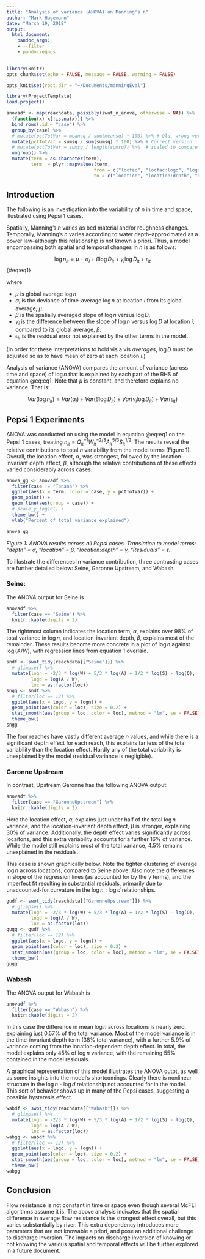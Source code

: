 ```yaml
---
title: "Analysis of variance (ANOVA) on Manning's n"
author: "Mark Hagemann"
date: "March 19, 2018"
output: 
  html_document:
    pandoc_args:
    - --filter
    - pandoc-eqnos
---
```


```r
library(knitr)
opts_chunk$set(echo = FALSE, message = FALSE, warning = FALSE)

opts_knit$set(root.dir = "~/Documents/manningEval")
```


```r
library(ProjectTemplate)
load.project()

anovadf <- map(reachdata, possibly(swot_n_anova, otherwise = NA)) %>% 
  (function(x) x[!is.na(x)]) %>% 
  bind_rows(.id = "case") %>% 
  group_by(case) %>% 
  # mutate(pctTotVar = meansq / sum(meansq) * 100) %>% # Old, wrong version
  mutate(pctTotVar = sumsq / sum(sumsq) * 100) %>% # Correct version
  # mutate(pctTotVar = sumsq / length(sumsq)) %>%  # scaled to compare across locations
  ungroup() %>% 
  mutate(term = as.character(term),
         term  = plyr::mapvalues(term, 
                                from = c("locfac", "locfac:logd", "logd"),
                                to = c("location", "location:depth", "depth")))
```

## Introduction

The following is an investigation into the variability of $n$ in time and space, illustrated using Pepsi 1 cases. 

Spatially, Manning's $n$ varies as bed material and/or roughness changes. Temporally, Manning's $n$ varies according to water depth--approximated as a power law--although this relationship is not known a priori. Thus, a model encompassing both spatial and temporal changes in $n$ is as follows:

$$
\log n_{it} = \mu + \alpha_{i} + \beta \log D_{it} + \gamma_{i} \log D_{it} + \epsilon_{it}
$$ {#eq:eq1}

where

- $\mu$ is global average $\log n$
- $\alpha_i$ is the deviance of time-average $\log n$ at location $i$ from its global average, $\mu$. 
- $\beta$ is the spatially averaged slope of $\log n$ versus $\log D$. 
- $\gamma_i$ is the difference between the slope of $\log n$ versus $\log D$ at location $i$, compared to its global average, $\beta$. 
- $\epsilon_{it}$ is the residual error not explained by the other terms in the model. 

(In order for these interpretations to hold vis a vis *averages*, $\log D$ must be adjusted so as to have mean of zero at each location $i$.)

Analysis of variance (ANOVA) compares the amount of variance (across time and space) of $\log n$ that is explained by each part of the RHS of equation @eq:eq1. Note that $\mu$ is constant, and therefore explains no variance. That is:

$$
Var ({\log n_{it}}) = Var (\alpha_{i}) + Var (\beta \log D_{it}) + Var (\gamma_{i} \log D_{it}) + Var (\epsilon_{it})
$$

## Pepsi 1 Experiments

ANOVA was conducted on using the model in equation @eq:eq1 on the Pepsi 1 cases, treating $n_{it} = Q_{it}^{-1} W_{it}^{-2/3} A_{it}^{5/3} S_{it}^{1/2}$. The results reveal the relative contributions to total $n$ variability from the model terms (Figure 1). Overall, the location effect, $\alpha$, was strongest, followed by the location-invariant depth effect, $\beta$, although the relative contributions of these effects varied considerably across cases. 

```r
anova_gg <- anovadf %>% 
  filter(case != "Tanana") %>% 
  ggplot(aes(x = term, color = case, y = pctTotVar)) +
  geom_point() + 
  geom_line(aes(group = case)) +
  # scale_y_log10() +
  theme_bw() +
  ylab("Percent of total variance explained")

anova_gg
```

*Figure 1: ANOVA results across all Pepsi cases. Translation to model terms: "depth" = $\alpha$, "location" = $\beta$, "location:depth" = $\gamma$, "Residuals" = $\epsilon$.*


To illustrate the differences in variance contribution, three contrasting cases are further detailed below: Seine, Garonne Upstream, and Wabash. 

### Seine: 

The ANOVA output for Seine is

```r
anovadf %>% 
  filter(case == "Seine") %>% 
  knitr::kable(digits = 2)
```

The rightmost column indicates the location term, $\alpha$, explains over 98% of total variance in $\log n$, and location-invariant depth, $\beta$, explains most of the remainder. These results become more concrete in a plot of $\log n$ against $\log (A/W)$, with regression lines from equation 1 overlaid. 

```r
sndf <- swot_tidy(reachdata[["Seine"]]) %>% 
  # glimpse() %>% 
  mutate(logn = -2/3 * log(W) + 5/3 * log(A) + 1/2 * log(S) - log(Q), 
         logd = log(A / W),
         loc = as.factor(loc))
sngg <- sndf %>% 
  # filter(loc == 12) %>% 
  ggplot(aes(x = logd, y = logn)) +
  geom_point(aes(color = loc), size = 0.2) + 
  stat_smooth(aes(group = loc, color = loc), method = "lm", se = FALSE) + 
  theme_bw()
sngg
```

The four reaches have vastly different average $n$ values, and while there is a significant depth effect for each reach, this explains far less of the total variability than the location effect. Hardly any of the total variability is unexplained by the model (residual variance is negligible). 

### Garonne Upstream

In contrast, Upstream Garonne has the following ANOVA output:

```r
anovadf %>% 
  filter(case == "GaronneUpstream") %>% 
  knitr::kable(digits = 2)
```

Here the location effect, $\alpha$, explains just under half of the total $\log n$ variance, and the location-invariant depth effect, $\beta$ is stronger, explaining 30% of variance. Additionally, the depth effect varies significantly across locaitons, and this extra variability accounts for a further 16% of variance. While the model still explains most of the total variance, 4.5% remains unexplained in the residuals. 

This case is shown graphically below. Note the tighter clustering of average $\log n$ across locations, compared to Seine above. Also note the differences in slope of the regression lines (as accounted for by the $\gamma$ terms), and the imperfect fit resulting in substantial residuals, primarily due to unaccounted-for curvature in the $\log n : \log d$ relationships. 

```r
gudf <- swot_tidy(reachdata[["GaronneUpstream"]]) %>% 
  # glimpse() %>% 
  mutate(logn = -2/3 * log(W) + 5/3 * log(A) + 1/2 * log(S) - log(Q), 
         logd = log(A / W),
         loc = as.factor(loc))
gugg <- gudf %>% 
  # filter(loc == 12) %>% 
  ggplot(aes(x = logd, y = logn)) +
  geom_point(aes(color = loc), size = 0.2) + 
  stat_smooth(aes(group = loc, color = loc), method = "lm", se = FALSE) + 
  theme_bw()
gugg
```




### Wabash

The ANOVA output for Wabash is

```r
anovadf %>% 
  filter(case == "Wabash") %>% 
  knitr::kable(digits = 2)
```

In this case the difference in mean $\log n$ across locations is nearly zero, explaining just 0.57% of the total variance. Most of the model variance is in the time-invariant depth term (38% total variance), with a further 5.9% of variance coming from the location-dependent depth effect. In total, the model explains only 45% of $\log n$ variance, with the remaining 55% contained in the model residuals. 

A graphical representation of this model illustrates the ANOVA outpt, as well as some insights into the model's shortcomings. Clearly there is nonlinear structure in the $\log n$ - $\log d$ relationship not accounted for in the model. This sort of behavior shows up in many of the Pepsi cases, suggesting a possible hysteresis effect. 

```r
wabdf <- swot_tidy(reachdata[["Wabash"]]) %>% 
  # glimpse() %>% 
  mutate(logn = -2/3 * log(W) + 5/3 * log(A) + 1/2 * log(S) - log(Q), 
         logd = log(A / W),
         loc = as.factor(loc))
wabgg <- wabdf %>% 
  # filter(loc == 12) %>% 
  ggplot(aes(x = logd, y = logn)) +
  geom_point(aes(color = loc), size = 0.2) + 
  stat_smooth(aes(group = loc, color = loc), method = "lm", se = FALSE) + 
  theme_bw()
wabgg
```


## Conclusion

Flow resistance is not constant in time or space even though several McFLI algorithms assume it is. The above analysis indicates that the spatial difference in average flow resistance is the strongest effect overall, but this varies substantially by river. This extra dependency introduces more paramters that are not knowable a priori, and pose an additional challenge to discharge inversion. The impacts on discharge inversion of knowing or not knowing the various spatial and temporal effects will be further explored in a future document.

